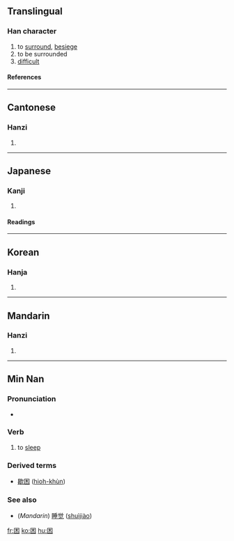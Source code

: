 {{see|睏}}

==Translingual==
===Han character===
{{Han char|rn=31|rad=囗|as=04|sn=7|four=6090<sub>4</sub>|canj=田木 (WD), X田木 (XWD)}}
# to [[surround]], [[besiege]]
# to be surrounded
# [[difficult]]
====References====
{{Han ref|kx=0217.200|dkj=04717|dj=0445.030|hdz=10714.070|uh=56F0|ud=22256|bh=A778|bd=42872}}
----
==Cantonese==
===Hanzi===
{{yue-hanzi|jyut=|y=kwan3}}
# {{defn|Cantonese}}
----
==Japanese==
===Kanji===
{{ja-kanji|grade=6|rs=囗04}}
# {{defn|Japanese}} 
====Readings====
{{ja-readings|on=[[こん]] (kon)|kun=[[こまる]] (komaru), [[くるしむ]] (kurushimu)}}
----
==Korean==
===Hanja===
{{ko-hanja|hangeul=곤|rv=gon|mr=kon}}
# {{defn|Korean}}
----
==Mandarin==
===Hanzi===
{{cmn-hanzi|tra=睏|pin=[[kùn]] (kun4)|wg=k'un<sup>4</sup>}}
# {{defn|Mandarin}}

----

==Min Nan==
===Pronunciation===
*{{IPA|[ kʰun˨˩ ]}}

===Verb===
{{nan-verb|s|poj=khùn|pojt=khun3|tra=睏|sim=困|rs=囗04}}

# to [[sleep]]

===Derived terms===
*[[歇困]] ([[hioh-khùn]])

===See also===
*(''Mandarin'') [[睡觉]] ([[shuìjiào]])

[[fr:困]]
[[ko:困]]
[[hu:困]]